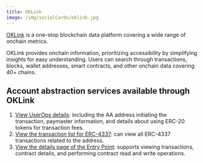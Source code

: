 ```yaml
---
title: OKLink
image: /img/socialCards/oklink.jpg
---
```


[OKLink](https://oklink.com/) is a one-stop blockchain data platform covering a wide range of 
onchain metrics. 

OKLink provides onchain information, prioritizing accessibility by simplifying insights for easy 
understanding. Users can search through transactions, blocks, wallet addresses, smart contracts, 
and other onchain data covering 40+ chains.

## Account abstraction services available through OKLink

1. [View UserOps details](https://oklink.com/linea/tx/uop/0x6c8f68613afffeb70ea31f145dc416d18540a32a0e00e04df4c94018d666fde2): 
including the AA address initiating the transaction, paymaster information, and details about using 
ERC-20 tokens for transaction fees.
2. [View the transaction list for ERC-4337](https://oklink.com/linea/address/0x7fb5aa2a66bd08c61956bd29df4da48cc63d66d9/aa): 
can view all ERC-4337 transactions related to the address.
3. [View the details page of the Entry Point](https://oklink.com/linea/address/0x5ff137d4b0fdcd49dca30c7cf57e578a026d2789/contract): 
supports viewing transactions, contract details, and performing contract read and write operations.

